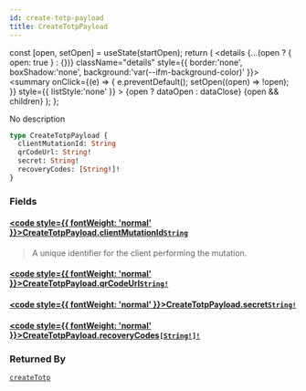 ```yaml
---
id: create-totp-payload
title: CreateTotpPayload
---
```









  const [open, setOpen] = useState(startOpen);
  return (
    <details {...(open ? { open: true } : {})} className="details" style={{ border:'none', boxShadow:'none', background:'var(--ifm-background-color)' }}>
      <summary
        onClick={(e) => {
          e.preventDefault();
          setOpen((open) => !open);
        }}
        style={{ listStyle:'none' }}
      >
      {open ? dataOpen : dataClose}
      </summary>
      {open && children}
    </details>
  );
};








No description


```graphql
type CreateTotpPayload {
  clientMutationId: String
  qrCodeUrl: String!
  secret: String!
  recoveryCodes: [String!]!
}
```




### Fields

#### [<code style={{ fontWeight: 'normal' }}>CreateTotpPayload.<b>clientMutationId</b></code>](#)<Bullet />[`String`](/gql-api/types/scalars/string) <Badge class="badge badge--secondary" text="scalar"/> 
> 
> 
> A unique identifier for the client performing the mutation.
> 

#### [<code style={{ fontWeight: 'normal' }}>CreateTotpPayload.<b>qrCodeUrl</b></code>](#)<Bullet />[`String!`](/gql-api/types/scalars/string) <Badge class="badge badge--secondary" text="non-null"/> <Badge class="badge badge--secondary" text="scalar"/> 
> 
> 
> 
> 

#### [<code style={{ fontWeight: 'normal' }}>CreateTotpPayload.<b>secret</b></code>](#)<Bullet />[`String!`](/gql-api/types/scalars/string) <Badge class="badge badge--secondary" text="non-null"/> <Badge class="badge badge--secondary" text="scalar"/> 
> 
> 
> 
> 

#### [<code style={{ fontWeight: 'normal' }}>CreateTotpPayload.<b>recoveryCodes</b></code>](#)<Bullet />[`[String!]!`](/gql-api/types/scalars/string) <Badge class="badge badge--secondary" text="non-null"/> <Badge class="badge badge--secondary" text="scalar"/> 
> 
> 
> 
> 



### Returned By

[`createTotp`](/gql-api/api/mutations/create-totp)  <Badge class="badge badge--secondary" text="mutation"/>

